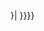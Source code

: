 <noinclude>
{{AutoTemplateDoc}}
</noinclude>{{deltalk|sign=~~<includeonly></includeonly>~|time=~~<includeonly></includeonly>~~<includeonly></includeonly>~<noinclude>|reason=[[Wikipedia:讨论页指导方针|與本討論頁面無關]]|</noinclude>{{sub<includeonly></includeonly>st:#if: {{{1|{{{reason|}}}}}} | {{sub<includeonly></includeonly>st:!}}reason={{{1|{{{reason}}}}}}|  }}}}